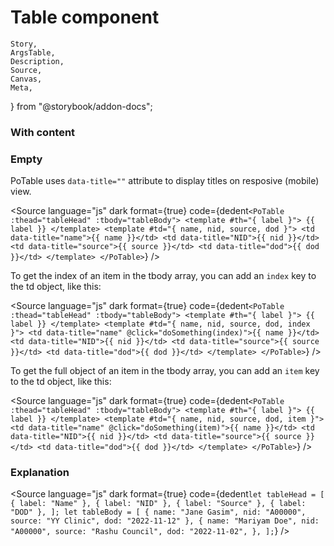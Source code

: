 # Table component

	Story,
	ArgsTable,
	Description,
	Source,
	Canvas,
	Meta,
} from "@storybook/addon-docs";



<Meta title="Content/Table" component={PoTable} />

<Description of={PoTable} />

### With content

<Canvas withToolbar>
	<Story id="content-table--with-content" />
</Canvas>

### Empty

<Canvas withToolbar>
	<Story id="content-table--empty" />
</Canvas>

PoTable uses `data-title=""` attribute to display titles on resposive (mobile) view.

<Source
	language="js"
	dark
	format={true}
	code={dedent`
    <PoTable :thead="tableHead" :tbody="tableBody">
        <template #th="{ label }">
        {{ label }}
        </template>
        <template #td="{ name, nid, source, dod }">
        <td data-title="name">{{ name }}</td>
        <td data-title="NID">{{ nid }}</td>
        <td data-title="source">{{ source }}</td>
        <td data-title="dod">{{ dod }}</td>
        </template>
    </PoTable>
  `}
/>

To get the index of an item in the tbody array, you can add an `index` key to the td object, like this:

<Source
	language="js"
	dark
	format={true}
	code={dedent`
    <PoTable :thead="tableHead" :tbody="tableBody">
        <template #th="{ label }">
        {{ label }}
        </template>
        <template #td="{ name, nid, source, dod, index }">
        <td data-title="name" @click="doSomething(index)">{{ name }}</td>
        <td data-title="NID">{{ nid }}</td>
        <td data-title="source">{{ source }}</td>
        <td data-title="dod">{{ dod }}</td>
        </template>
    </PoTable>
  `}
/>

To get the full object of an item in the tbody array, you can add an `item` key to the td object, like this:

<Source
	language="js"
	dark
	format={true}
	code={dedent`
    <PoTable :thead="tableHead" :tbody="tableBody">
        <template #th="{ label }">
        {{ label }}
        </template>
        <template #td="{ name, nid, source, dod, item }">
        <td data-title="name" @click="doSomething(item)">{{ name }}</td>
        <td data-title="NID">{{ nid }}</td>
        <td data-title="source">{{ source }}</td>
        <td data-title="dod">{{ dod }}</td>
        </template>
    </PoTable>
  `}
/>

### Explanation

<ArgsTable of={PoTable} />

<Source
	language="js"
	dark
	format={true}
	code={dedent`
    let tableHead = [
        { label: "Name" },
        { label: "NID" },
        { label: "Source" },
        { label: "DOD" },
    ];
    let tableBody = [
        { name: "Jane Gasim", nid: "A00000", source: "YY Clinic", dod: "2022-11-12" },
        {
            name: "Mariyam Doe",
            nid: "A00000",
            source: "Rashu Council",
            dod: "2022-11-02",
        },
    ];
  `}
/>
